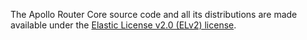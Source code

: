 <Note>

The Apollo Router Core source code and all its distributions are made available under the [Elastic License v2.0 (ELv2) license](https://www.apollographql.com/docs/resources/elastic-license-v2-faq/#can-i-extend-or-modify-the-gateway-or-router-by-creating-plugins).

</Note>
